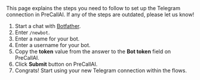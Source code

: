 
<Info>
    This page explains the steps you need to follow to set up the Telegram
    connection in PreCallAI. If any of the steps are outdated, please let us know!
</Info>

1. Start a chat with [Botfather](https://telegram.me/BotFather).
1. Enter `/newbot`.
1. Enter a name for your bot.
1. Enter a username for your bot.
1. Copy the **token** value from the answer to the **Bot token** field on PreCallAI.
1. Click **Submit** button on PreCallAI.
1. Congrats! Start using your new Telegram connection within the flows.
